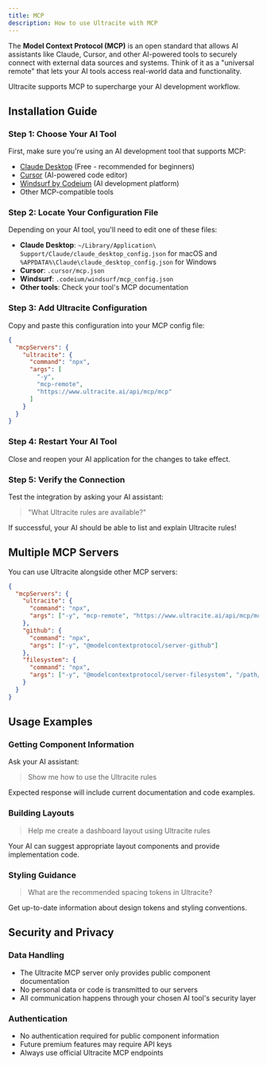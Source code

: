 ```yaml
---
title: MCP
description: How to use Ultracite with MCP
---
```


The **Model Context Protocol (MCP)** is an open standard that allows AI assistants like Claude, Cursor, and other AI-powered tools to securely connect with external data sources and systems. Think of it as a "universal remote" that lets your AI tools access real-world data and functionality.

Ultracite supports MCP to supercharge your AI development workflow.

## Installation Guide

### Step 1: Choose Your AI Tool

First, make sure you're using an AI development tool that supports MCP:

- [Claude Desktop](https://claude.ai/download) (Free - recommended for beginners)
- [Cursor](https://www.cursor.com/) (AI-powered code editor)
- [Windsurf by Codeium](https://windsurf.com/) (AI development platform)
- Other MCP-compatible tools

### Step 2: Locate Your Configuration File

Depending on your AI tool, you'll need to edit one of these files:

- **Claude Desktop**: `~/Library/Application\ Support/Claude/claude_desktop_config.json` for macOS and `%APPDATA%\Claude\claude_desktop_config.json` for Windows
- **Cursor**: `.cursor/mcp.json`
- **Windsurf**: `.codeium/windsurf/mcp_config.json`
- **Other tools**: Check your tool's MCP documentation

### Step 3: Add Ultracite Configuration

Copy and paste this configuration into your MCP config file:

```json
{
  "mcpServers": {
    "ultracite": {
      "command": "npx",
      "args": [
        "-y",
        "mcp-remote",
        "https://www.ultracite.ai/api/mcp/mcp"
      ]
    }
  }
}
```

### Step 4: Restart Your AI Tool

Close and reopen your AI application for the changes to take effect.

### Step 5: Verify the Connection

Test the integration by asking your AI assistant:

> "What Ultracite rules are available?"

If successful, your AI should be able to list and explain Ultracite rules!

## Multiple MCP Servers

You can use Ultracite alongside other MCP servers:

```json
{
  "mcpServers": {
    "ultracite": {
      "command": "npx",
      "args": ["-y", "mcp-remote", "https://www.ultracite.ai/api/mcp/mcp"]
    },
    "github": {
      "command": "npx",
      "args": ["-y", "@modelcontextprotocol/server-github"]
    },
    "filesystem": {
      "command": "npx", 
      "args": ["-y", "@modelcontextprotocol/server-filesystem", "/path/to/project"]
    }
  }
}
```

## Usage Examples

### Getting Component Information

Ask your AI assistant:

> Show me how to use the Ultracite rules

Expected response will include current documentation and code examples.

### Building Layouts

> Help me create a dashboard layout using Ultracite rules

Your AI can suggest appropriate layout components and provide implementation code.

### Styling Guidance  

> What are the recommended spacing tokens in Ultracite?

Get up-to-date information about design tokens and styling conventions.

## Security and Privacy

### Data Handling

- The Ultracite MCP server only provides public component documentation
- No personal data or code is transmitted to our servers
- All communication happens through your chosen AI tool's security layer

### Authentication

- No authentication required for public component information
- Future premium features may require API keys
- Always use official Ultracite MCP endpoints

